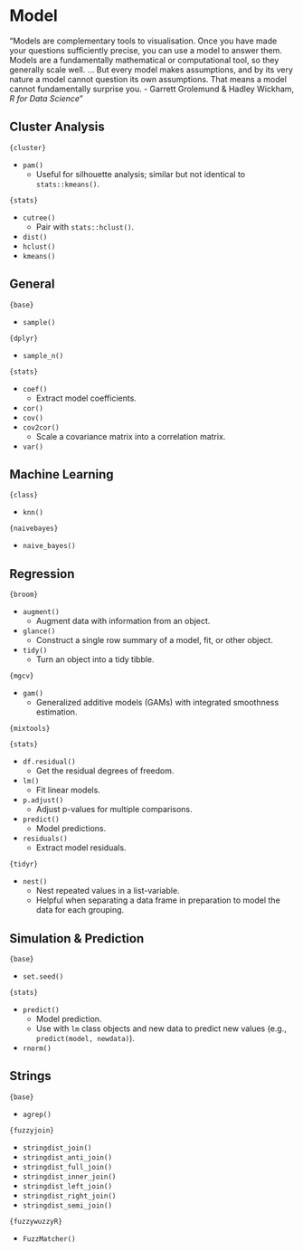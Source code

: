 # Model

"Models are complementary tools to visualisation. Once you have made your questions sufficiently precise, you can use a model to answer them. Models are a fundamentally mathematical or computational tool, so they generally scale well. ... But every model makes assumptions, and by its very nature a model cannot question its own assumptions. That means a model cannot fundamentally surprise you. 
- Garrett Grolemund & Hadley Wickham, *R for Data Science*"

## Cluster Analysis

`{cluster}`

* `pam()`
  * Useful for silhouette analysis; similar but not identical to `stats::kmeans()`.

`{stats}`

* `cutree()`
  * Pair with `stats::hclust()`.
* `dist()`
* `hclust()`
* `kmeans()`

## General

`{base}`

* `sample()`

`{dplyr}`

* `sample_n()`

`{stats}`

* `coef()`
  * Extract model coefficients.
* `cor()`
* `cov()`
* `cov2cor()`
  * Scale a covariance matrix into a correlation matrix.
* `var()`

## Machine Learning

`{class}`

* `knn()`

`{naivebayes}`

* `naive_bayes()`

## Regression

`{broom}`

* `augment()`
  * Augment data with information from an object.
* `glance()`
  * Construct a single row summary of a model, fit, or other object.
* `tidy()`
  * Turn an object into a tidy tibble.

`{mgcv}`

* `gam()`
  * Generalized additive models (GAMs) with integrated smoothness estimation.

`{mixtools}`


`{stats}`

* `df.residual()`
  * Get the residual degrees of freedom.
* `lm()`
  * Fit linear models.
* `p.adjust()`
  * Adjust p-values for multiple comparisons.
* `predict()`
  * Model predictions.
* `residuals()`
  * Extract model residuals.
  
`{tidyr}`

* `nest()`
  * Nest repeated values in a list-variable.
  * Helpful when separating a data frame in preparation to model the data for each grouping.

## Simulation & Prediction

`{base}`

* `set.seed()`

`{stats}`

* `predict()`
  * Model prediction.
  * Use with `lm` class objects and new data to predict new values (e.g., `predict(model, newdata)`).
* `rnorm()`

## Strings

`{base}`

* `agrep()`

`{fuzzyjoin}`

* `stringdist_join()`
* `stringdist_anti_join()`
* `stringdist_full_join()`
* `stringdist_inner_join()`
* `stringdist_left_join()` 
* `stringdist_right_join()`
* `stringdist_semi_join()`

`{fuzzywuzzyR}`

* `FuzzMatcher()`